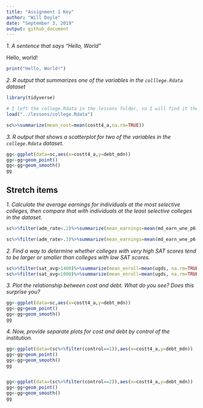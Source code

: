 ```yaml
---
title: "Assignment 1 Key"
author: "Will Doyle"
date: "September 3, 2019"
output: github_document
---
```


*1. A sentence that says "Hello, World"*

Hello, world!

<OR>

```r
print("Hello, World!")
```


*2. R output that summarizes one of the variables in the `colllege.Rdata` dataset*

```r
library(tidyverse)

# I left the college.Rdata in the lessons folder, so I will find it there
load("../lessons/college.Rdata")

sc%>%summarize(mean_cost=mean(costt4_a,na.rm=TRUE))

```


*3. R output that shows a scatterplot for two of the variables in the `college.Rdata` dataset.*

```r
gg<-ggplot(data=sc,aes(x=costt4_a,y=debt_mdn))
gg<-gg+geom_point()
gg<-gg+geom_smooth()
gg
```


## Stretch items


*1. Calculate the average earnings for individuals at the most selective colleges, then compare that with individuals at the least selective colleges in the dataset. *


```r
sc%>%filter(adm_rate<.1)%>%summarize(mean_earnings=mean(md_earn_wne_p6,na.rm=TRUE))

sc%>%filter(adm_rate>.3)%>%summarize(mean_earnings=mean(md_earn_wne_p6,na.rm=TRUE))

```


*2. Find a way to determine whether colleges with very high SAT scores tend to be larger or smaller than colleges with low SAT scores. *

```r
sc%>%filter(sat_avg>1400)%>%summarize(mean_enroll=mean(ugds, na.rm=TRUE))
sc%>%filter(sat_avg<1000)%>%summarize(mean_enroll=mean(ugds, na.rm=TRUE))
```


*3. Plot the relationship between cost and debt. What do you see? Does this surprise you?*

```r


gg<-ggplot(data=sc,aes(x=costt4_a,y=debt_mdn))
gg<-gg+geom_point()
gg<-gg+geom_smooth()
gg
```
*4. Now, provide separate plots for cost and debt by control of the institution. *

```r

gg<-ggplot(data=(sc%>%filter(control==1)),aes(x=costt4_a,y=debt_mdn))
gg<-gg+geom_point()
gg<-gg+geom_smooth()
gg


gg<-ggplot(data=(sc%>%filter(control==2)),aes(x=costt4_a,y=debt_mdn))
gg<-gg+geom_point()
gg<-gg+geom_smooth()
gg
```